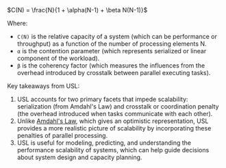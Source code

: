 <div class="text-xl lg:text-3xl">
$C(N) = \frac{N}{1 + \alpha(N-1) + \beta N(N-1)}$
</div>

Where:

- `C(N)` is the relative capacity of a system (which can be performance or throughput) as a function of the number of processing elements N.
- `α` is the contention parameter (which represents serialized or linear component of the workload).
- `β` is the coherency factor (which measures the influences from the overhead introduced by crosstalk between parallel executing tasks).

Key takeaways from USL:

1. USL accounts for two primary facets that impede scalability: serialization (from Amdahl's Law) and crosstalk or coordination penalty (the overhead introduced when tasks communicate with each other).
2. Unlike <a class="link" href="/amdahl-law">Amdahl's Law</a>, which gives an optimistic representation, USL provides a more realistic picture of scalability by incorporating these penalties of parallel processing.
3. USL is useful for modeling, predicting, and understanding the performance scalability of systems, which can help guide decisions about system design and capacity planning.
